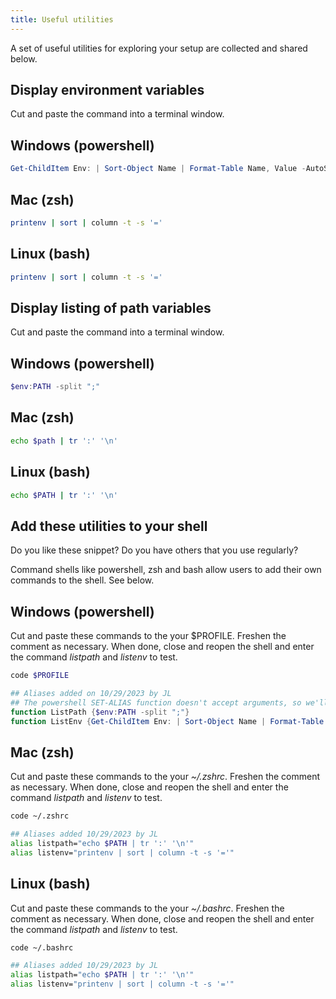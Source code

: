 ```yaml
---
title: Useful utilities
---
```


A set of useful utilities for exploring your setup are collected and shared below.


## Display environment variables

Cut and paste the command into a terminal window.

::: {.panel-tabset}

## Windows (powershell)

```powershell
Get-ChildItem Env: | Sort-Object Name | Format-Table Name, Value -AutoSize
```

## Mac (zsh)

```zsh
printenv | sort | column -t -s '='
```

## Linux (bash)

```bash
printenv | sort | column -t -s '='
```

:::

## Display listing of path variables

Cut and paste the command into a terminal window.

::: {.panel-tabset}

## Windows (powershell)

```powershell
$env:PATH -split ";"
```

## Mac (zsh)

```zsh
echo $path | tr ':' '\n'
```

## Linux (bash)

```bash
echo $PATH | tr ':' '\n'
```

:::

## Add these utilities to your shell

Do you like these snippet?  Do you have others that you use regularly?

Command shells like powershell, zsh and bash allow users to add their own commands to the shell.  See below.

::: {.panel-tabset}

## Windows (powershell)

Cut and paste these commands to the your $PROFILE. Freshen the comment as necessary.  When done, close
and reopen the shell and enter the command *listpath* and *listenv* to test.

```powershell
code $PROFILE
```

```powershell
## Aliases added on 10/29/2023 by JL
## The powershell SET-ALIAS function doesn't accept arguments, so we'll use function instead
function ListPath {$env:PATH -split ";"}
function ListEnv {Get-ChildItem Env: | Sort-Object Name | Format-Table Name, Value -AutoSize}
```

## Mac (zsh)

Cut and paste these commands to the your *~/.zshrc*. Freshen the comment as necessary.  When done, close
and reopen the shell and enter the command *listpath* and *listenv* to test.

```zsh
code ~/.zshrc
```

```zsh
## Aliases added 10/29/2023 by JL
alias listpath="echo $PATH | tr ':' '\n'"
alias listenv="printenv | sort | column -t -s '='"
```

## Linux (bash)

Cut and paste these commands to the your *~/.bashrc*. Freshen the comment as necessary.  When done, close
and reopen the shell and enter the command *listpath* and *listenv* to test.

```bash
code ~/.bashrc
```

```bash
## Aliases added 10/29/2023 by JL
alias listpath="echo $PATH | tr ':' '\n'"
alias listenv="printenv | sort | column -t -s '='"
```

:::


